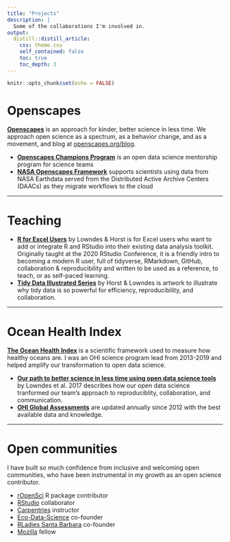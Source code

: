```yaml
---
title: "Projects"
description: |
  Some of the collaborations I'm involved in.
output: 
  distill::distill_article:
    css: theme.css
    self_contained: false
    toc: true
    toc_depth: 3
---
```


```r
knitr::opts_chunk$set(echo = FALSE)
```

# Openscapes

[**Openscapes**](https://openscapes.org) is an approach for kinder, better science in less time. We approach open science as a spectrum, as a behavior change, and as a movement, and blog at [openscapes.org/blog](https://openscapes.org/blog).

- [**Openscapes Champions Program**](https://openscapes.org/champions) is an open data science mentorship program for science teams
- [**NASA Openscapes Framework**](https://nasa-openscapes.github.io) supports scientists using data from NASA Earthdata served from the Distributed Active Archive Centers (DAACs) as they migrate workflows to the cloud

<!---
<a align="left" href="https://openscapes.org/champions"><img src="images/openscapes_hex.jpg" width="50px"></a> 
--->

---

# Teaching

- [**R for Excel Users**](https://rstudio-conf-2020.github.io/r-for-excel/) by Lowndes & Horst is for Excel users who want to add or integrate R and RStudio into their existing data analysis toolkit. Originally taught at the 2020 RStudio Conference, it is a friendly intro to becoming a modern R user, full of tidyverse, RMarkdown, GitHub, collaboration & reproducibility and written to be used as a reference, to teach, or as self-paced learning.
- [**Tidy Data Illustrated Series**](/blog/2020/10/12/tidy-data) by Horst & Lowndes is artwork to illustrate why tidy data is so powerful for efficiency, reproducibility, and collaboration. 

---

# Ocean Health Index

[**The Ocean Health Index**](https://ohi-science.org) is a scientific framework used to measure how healthy oceans are. I was an OHI science program lead from 2013-2019 and helped amplify our transformation to open data science. 

- [**Our path to better science in less time using open data science tools**](https://www.nature.com/articles/s41559-017-0160) by Lowndes et al. 2017 describes how our open data science tranformed our team's approach to reproduciblity, collaboration, and communication.
- [**OHI Global Assessments**](http://ohi-science.org/ohi-global/) are updated annually since 2012 with the best available data and knowledge. 

---

# Open communities

I have built so much confidence from inclusive and welcoming open communities, who have been instrumental in my growth as an open science contributor.

- [rOpenSci](https://ropensci.org) R package contributor
- [RStudio](https://rstudio.com) collaborator
- [Carpentries](https://thecarpentries.org) instructor
- [Eco-Data-Science](https://eco-data-science.github.io) co-founder
- [RLadies Santa Barbara](https://www.meetup.com/rladies-santa-barbara/) co-founder
- [Mozilla](https://blog.mozilla.org/en/mozilla/news/mozilla-announces-25-new-fellows-in-openness-science-and-tech-policy/) fellow




